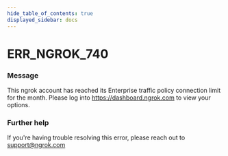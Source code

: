 ```yaml
---
hide_table_of_contents: true
displayed_sidebar: docs
---
```



# ERR_NGROK_740

### Message
This ngrok account has reached its Enterprise traffic policy connection limit for the month. Please log into https://dashboard.ngrok.com to view your options.

<ErrorDetails error='err_ngrok_740' />


### Further help
If you're having trouble resolving this error, please reach out to [support@ngrok.com](mailto:support@ngrok.com?subject=Help%20with%20ERR_NGROK_740)


